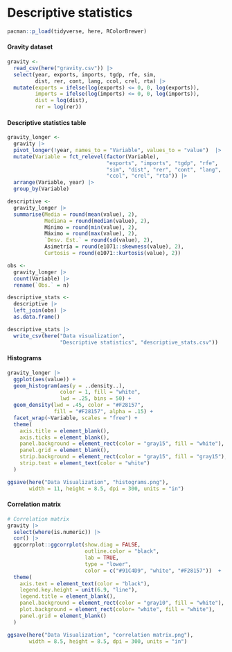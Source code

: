 # Descriptive statistics

```r
pacman::p_load(tidyverse, here, RColorBrewer)
```

#### Gravity dataset

```r
gravity <- 
  read_csv(here("gravity.csv")) |> 
  select(year, exports, imports, tgdp, rfe, sim, 
         dist, rer, cont, lang, ccol, crel, rta) |> 
  mutate(exports = ifelse(log(exports) <= 0, 0, log(exports)),
         imports = ifelse(log(imports) <= 0, 0, log(imports)),
         dist = log(dist),
         rer = log(rer))
```

#### Descriptive statistics table

```r
gravity_longer <- 
  gravity |> 
  pivot_longer(!year, names_to = "Variable", values_to = "value")  |> 
  mutate(Variable = fct_relevel(factor(Variable),
                                "exports", "imports", "tgdp", "rfe",
                                "sim", "dist", "rer", "cont", "lang",
                                "ccol", "crel", "rta")) |> 
  arrange(Variable, year) |> 
  group_by(Variable)

descriptive <- 
  gravity_longer |> 
  summarise(Media = round(mean(value), 2),
            Mediana = round(median(value), 2),
            Mínimo = round(min(value), 2),
            Máximo = round(max(value), 2),
            `Desv. Est.` = round(sd(value), 2),
            Asimetría = round(e1071::skewness(value), 2),
            Curtosis = round(e1071::kurtosis(value), 2))

obs <- 
  gravity_longer |> 
  count(Variable) |> 
  rename(`Obs.` = n)

descriptive_stats <- 
  descriptive |> 
  left_join(obs) |> 
  as.data.frame()
```

```r
descriptive_stats |> 
  write_csv(here("Data visualization", 
                 "Descriptive statistics", "descriptive_stats.csv"))
```

#### Histograms

```r
gravity_longer |> 
  ggplot(aes(value)) +
  geom_histogram(aes(y = ..density..),
                 color = 1, fill = "white",
                 lwd = .25, bins = 50) +
  geom_density(lwd = .45, color = "#F28157",
               fill = "#F28157", alpha = .15) +
  facet_wrap(~Variable, scales = "free") +
  theme(
    axis.title = element_blank(),
    axis.ticks = element_blank(),
    panel.background = element_rect(color = "gray15", fill = "white"),
    panel.grid = element_blank(),
    strip.background = element_rect(color = "gray15", fill = "gray15"),
    strip.text = element_text(color = "white")
  )
```

```r
ggsave(here("Data Visualization", "histograms.png"), 
       width = 11, height = 8.5, dpi = 300, units = "in")
```

#### Correlation matrix

```r
# Correlation matrix
gravity |> 
  select(where(is.numeric)) |> 
  cor() |> 
  ggcorrplot::ggcorrplot(show.diag = FALSE,
                         outline.color = "black",
                         lab = TRUE,
                         type = "lower",
                         color = c("#91C4D9", "white", "#F28157"))  +
  theme(
    axis.text = element_text(color = "black"),
    legend.key.height = unit(6.9, "line"),
    legend.title = element_blank(),
    panel.background = element_rect(color = "gray10", fill = "white"),
    plot.background = element_rect(color= "white", fill = "white"),
    panel.grid = element_blank()
  )
```

```r
ggsave(here("Data Visualization", "correlation matrix.png"), 
       width = 8.5, height = 8.5, dpi = 300, units = "in")
```
